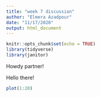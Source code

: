 ```yaml
---
title: "week 7 discussion"
author: "Elmera Azadpour"
date: "11/17/2020"
output: html_document
---
```


```r
knitr::opts_chunk$set(echo = TRUE)
library(tidyverse)
library(janitor)
```

Howdy partner! 

Hello there!

```r
plot(1:20)

```

```r


```

